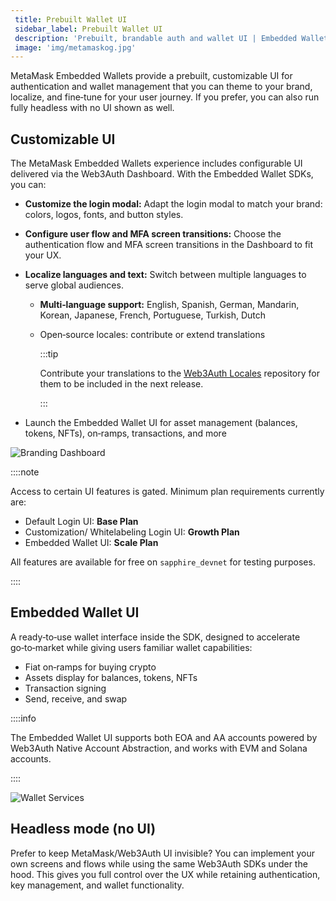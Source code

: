 ```yaml
---
 title: Prebuilt Wallet UI
 sidebar_label: Prebuilt Wallet UI
 description: 'Prebuilt, brandable auth and wallet UI | Embedded Wallets'
 image: 'img/metamaskog.jpg'
---
```


MetaMask Embedded Wallets provide a prebuilt, customizable UI for authentication and wallet management that you can theme to your brand, localize, and fine‑tune for your user journey. If you prefer, you can also run fully headless with no UI shown as well.

## Customizable UI

The MetaMask Embedded Wallets experience includes configurable UI delivered via the Web3Auth Dashboard. With the Embedded Wallet SDKs, you can:

- **Customize the login modal:** Adapt the login modal to match your brand: colors, logos, fonts, and button styles.
- **Configure user flow and MFA screen transitions:** Choose the authentication flow and MFA screen transitions in the Dashboard to fit your UX.

- **Localize languages and text:** Switch between multiple languages to serve global audiences.
  - **Multi‑language support:** English, Spanish, German, Mandarin, Korean, Japanese, French, Portuguese, Turkish, Dutch

  - Open‑source locales: contribute or extend translations

    :::tip

    Contribute your translations to the [Web3Auth Locales](https://github.com/Web3Auth/web3auth-locales) repository for them to be included in the next release.

    :::

- Launch the Embedded Wallet UI for asset management (balances, tokens, NFTs), on‑ramps, transactions, and more

![Branding Dashboard](/img/embedded-wallets/whitelabel/modal/branding.gif)

::::note

Access to certain UI features is gated. Minimum plan requirements currently are:

- Default Login UI: **Base Plan**
- Customization/ Whitelabeling Login UI: **Growth Plan**
- Embedded Wallet UI: **Scale Plan**

All features are available for free on `sapphire_devnet` for testing purposes.

::::

## Embedded Wallet UI

A ready‑to‑use wallet interface inside the SDK, designed to accelerate go‑to‑market while giving users familiar wallet capabilities:

- Fiat on‑ramps for buying crypto
- Assets display for balances, tokens, NFTs
- Transaction signing
- Send, receive, and swap

::::info

The Embedded Wallet UI supports both EOA and AA accounts powered by Web3Auth Native Account Abstraction, and works with EVM and Solana accounts.

::::

![Wallet Services](/img/embedded-wallets/wallet-services/wallet-services.png)

## Headless mode (no UI)

Prefer to keep MetaMask/Web3Auth UI invisible? You can implement your own screens and flows while using the same Web3Auth SDKs under the hood. This gives you full control over the UX while retaining authentication, key management, and wallet functionality.
